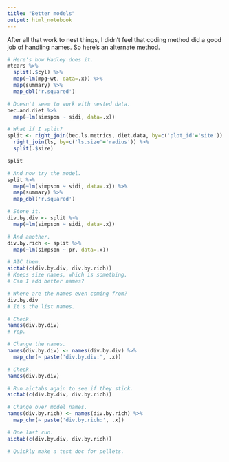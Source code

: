 ```yaml
---
title: "Better models"
output: html_notebook
---
```


After all that work to nest things, I didn't feel that coding method did a good job of handling names. So here's an alternate method.

```r
# Here's how Hadley does it.
mtcars %>% 
  split(.$cyl) %>% 
  map(~lm(mpg~wt, data=.x)) %>%
  map(summary) %>% 
  map_dbl('r.squared')

# Doesn't seem to work with nested data.
bec.and.diet %>% 
  map(~lm(simspon ~ sidi, data=.x))

# What if I split?
split <- right_join(bec.ls.metrics, diet.data, by=c('plot_id'='site')) %>% 
  right_join(ls, by=c('ls.size'='radius')) %>% 
  split(.$size)

split

# And now try the model.
split %>% 
  map(~lm(simpson ~ sidi, data=.x)) %>% 
  map(summary) %>% 
  map_dbl('r.squared')

# Store it.
div.by.div <- split %>% 
  map(~lm(simpson ~ sidi, data=.x))

# And another.
div.by.rich <- split %>% 
  map(~lm(simpson ~ pr, data=.x))

# AIC them.
aictab(c(div.by.div, div.by.rich))
# Keeps size names, which is something.
# Can I add better names?

# Where are the names even coming from?
div.by.div
# It's the list names.

# Check.
names(div.by.div)
# Yep.

# Change the names.
names(div.by.div) <- names(div.by.div) %>% 
  map_chr(~ paste('div.by.div:', .x))

# Check.
names(div.by.div)

# Run aictabs again to see if they stick.
aictab(c(div.by.div, div.by.rich))

# Change over model names.
names(div.by.rich) <- names(div.by.rich) %>% 
  map_chr(~ paste('div.by.rich:', .x))

# One last run.
aictab(c(div.by.div, div.by.rich))
```


```r
# Quickly make a test doc for pellets.

```
